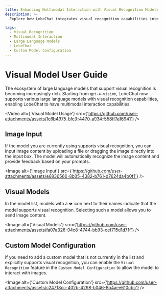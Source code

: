 ```yaml
---
title: Enhancing Multimodal Interaction with Visual Recognition Models
description: >-
  Explore how LobeChat integrates visual recognition capabilities into large language models, enabling multimodal interactions for enhanced user experiences.

tags:
  - Visual Recognition
  - Multimodal Interaction
  - Large Language Models
  - LobeChat
  - Custom Model Configuration
---
```


# Visual Model User Guide

The ecosystem of large language models that support visual recognition is becoming increasingly rich. Starting from `gpt-4-vision`, LobeChat now supports various large language models with visual recognition capabilities, enabling LobeChat to have multimodal interaction capabilities.

<Video alt={'Visual Model Usage'} src={'https://github.com/user-attachments/assets/1c6b4975-bfc3-4470-a934-558ff7a16941'} />

## Image Input

If the model you are currently using supports visual recognition, you can input image content by uploading a file or dragging the image directly into the input box. The model will automatically recognize the image content and provide feedback based on your prompts.

<Image alt={'Image Input'} src={'https://github.com/user-attachments/assets/e6836560-8b05-4382-b761-d7624da4b0f1'} />

## Visual Models

In the model list, models with a `👁️` icon next to their names indicate that the model supports visual recognition. Selecting such a model allows you to send image content.

<Image alt={'Visual Models'} src={'https://github.com/user-attachments/assets/fa07a326-04c8-4744-bb93-cef715d1d71f'} />

## Custom Model Configuration

If you need to add a custom model that is not currently in the list and explicitly supports visual recognition, you can enable the `Visual Recognition` feature in the `Custom Model Configuration` to allow the model to interact with images.

<Image alt={'Custom Model Configuration'} src={'https://github.com/user-attachments/assets/c24718cc-402b-4298-b046-8b4aee610cbc'} />
